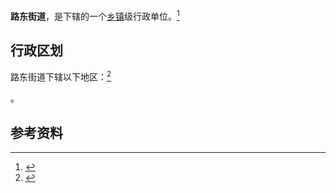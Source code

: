 {{中国乡级行政区|14/10/81/001/000}}

'''路东街道'''，是{{PRC admin/fullname|14/10/81/001/000|3}}下辖的一个[[乡镇|乡镇]]级行政单位。<ref>{{PRC admin/ref sgc|{{PRC admin/parent|14/10/81/001/000}}}}</ref>

== 行政区划 ==

路东街道下辖以下地区：<ref>{{PRC admin/ref sgc|14/10/81/001/000}}</ref>

{{PRC admin/children|14/10/81/001/000}}。

== 参考资料 ==

{{reflist}}

{{行政区划小作品}}
{{PRC admin/navcat|14/10/81/001/000}}